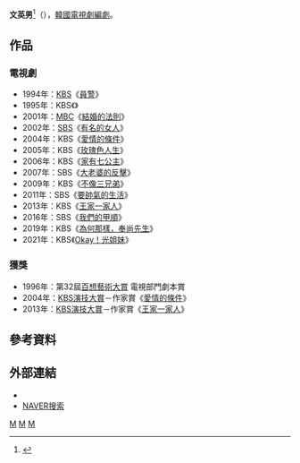 {{藝人
| 姓名     = 文英男 
| 類型     = 編劇
| 圖片     = 
| 圖片尺寸 = 
| 圖片簡介 = 
| 原名     = 
| 外文名   = 문영남
| 外文     = ko
| 羅馬拼音 = Moon Young Nam
| 英文名   = 
| 綽號     = 
| 其他藝名 = 
| 國籍     = {{ROK}}
| 民族     = 
| 籍貫     = 
| 出生日期 = {{Birth date and age|1960|3|13}}
| 出生地點 = {{KOR}}[[江原道_(韓國)|江原道]][[華川郡|華川郡]]
| 職業     = [[編劇|編劇]]
| 語言     = [[韓語|韓語]]
| 教育程度 = 首爾女子大學國語科
| 配偶     = 
| 出身地   = 
| 出道作   = 
| 出道日期 = 1992年
| 代表作   = 
| 活躍年代 = 
| 經紀公司 = 綠蛇傳媒<br/>[[Pan_Entertainment|Pan Entertainment]]
}}

'''文英男'''<ref>{{cite news|url=https://newslibrary.naver.com/viewer/index.nhn?articleId=1991072000239113006&editNo=1&printCount=1&publishDate=1991-07-20&officeId=00023&pageNo=13&printNo=21698&publishType=00010|title=「분노의 왕국」출간|publisher=[[朝鮮日報|朝鮮日報]]|date=1991-07-20|accessdate=2021-02-25|archive-date=2021-04-12|archive-url=https://web.archive.org/web/20210412175629/https://newslibrary.naver.com/viewer/index.nhn?articleId=1991072000239113006&editNo=1&printCount=1&publishDate=1991-07-20&officeId=00023&pageNo=13&printNo=21698&publishType=00010|dead-url=no}}</ref>（{{lang-ko|문영남}}），[[韓國|韓國]][[電視劇|電視劇]][[編劇|編劇]]。

== 作品 ==
=== 電視劇 ===
*1994年：[[韓國放送公社|KBS]]《[[員警_(電視劇)|員警]]》
*1995年：KBS《{{link-ko|風之子|바람의 아들}}》
*2001年：[[文化廣播_(韓國)|MBC]]《[[結婚的法則|結婚的法則]]》
*2002年：[[SBS_(韓國)|SBS]]《[[有名的女人|有名的女人]]》
*2004年：KBS《[[愛情的條件|愛情的條件]]》
*2005年：KBS《[[玫瑰色人生|玫瑰色人生]]》
*2006年：KBS《[[家有七公主|家有七公主]]》
*2007年：SBS《[[大老婆的反擊|大老婆的反擊]]》
*2009年：KBS《[[不像三兄弟|不像三兄弟]]》
*2011年：SBS《[[要帥氣的生活|要帥氣的生活]]》
*2013年：KBS《[[王家一家人|王家一家人]]》
*2016年：SBS《[[我們的甲順|我們的甲順]]》
*2019年：KBS《[[為何那樣，奉尚先生|為何那樣，奉尚先生]]》
*2021年：KBS《[[Okay！光姐妹|Okay！光姐妹]]》

=== 獲獎 ===
*1996年：第32屆[[百想藝術大賞|百想藝術大賞]] 電視部門劇本賞
*2004年：[[KBS演技大賞|KBS演技大賞]]－作家賞《[[愛情的條件|愛情的條件]]》
*2013年：[[KBS演技大賞|KBS演技大賞]]－作家賞《[[王家一家人|王家一家人]]》

== 參考資料 ==
{{reflist}}

== 外部連結 ==
*{{KMDb person|00050162}}
*[http://people.search.naver.com/search.naver?where=nexearch&query=%EB%AC%B8%EC%98%81%EB%82%A8&sm=tab_etc&ie=utf8&key=PeopleService&os=94145 NAVER搜索] {{Wayback|url=http://people.search.naver.com/search.naver?where=nexearch&query=%EB%AC%B8%EC%98%81%EB%82%A8&sm=tab_etc&ie=utf8&key=PeopleService&os=94145 |date=20160304124909 }}{{ko}}

{{綠蛇傳媒}}
{{Pan Entertainment}}
{{百想藝術大賞電視部門劇本賞}}

[[Category:韓國編劇|M]]
[[Category:韓國女性作家|M]]
[[Category:文姓|M]]